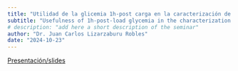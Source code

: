 ```yaml
---
title: "Utilidad de la glicemia 1h-post carga en la caracterización de sujetos con Prediabetes"
subtitle: "Usefulness of 1h-post-load glycemia in the characterization of subjects with Prediabetes" 
# description: "add here a short description of the seminar" 
author: "Dr. Juan Carlos Lizarzaburu Robles"
date: "2024-10-23"
---
```


[Presentación/slides](2024-10-23.pdf)
